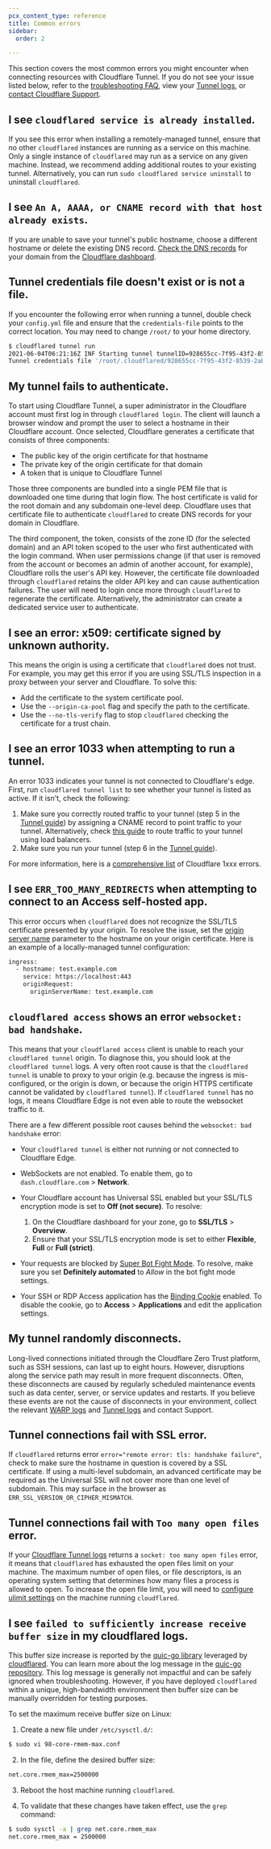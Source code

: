 ```yaml
---
pcx_content_type: reference
title: Common errors
sidebar:
  order: 2

---
```


This section covers the most common errors you might encounter when connecting resources with Cloudflare Tunnel. If you do not see your issue listed below, refer to the [troubleshooting FAQ](/cloudflare-one/faq/teams-troubleshooting/), view your [Tunnel logs](/cloudflare-one/connections/connect-networks/monitor-tunnels/logs/), or [contact Cloudflare Support](/support/contacting-cloudflare-support/).

## I see `cloudflared service is already installed`.

If you see this error when installing a remotely-managed tunnel, ensure that no other `cloudflared` instances are running as a service on this machine. Only a single instance of `cloudflared` may run as a service on any given machine. Instead, we recommend adding additional routes to your existing tunnel. Alternatively, you can run `sudo cloudflared service uninstall` to uninstall `cloudflared`.

## I see `An A, AAAA, or CNAME record with that host already exists`.

If you are unable to save your tunnel's public hostname, choose a different hostname or delete the existing DNS record. [Check the DNS records](/dns/manage-dns-records/how-to/create-dns-records/) for your domain from the [Cloudflare dashboard](https://dash.cloudflare.com).

## Tunnel credentials file doesn't exist or is not a file.

If you encounter the following error when running a tunnel, double check your `config.yml` file and ensure that the `credentials-file` points to the correct location. You may need to change `/root/` to your home directory.

```sh
$ cloudflared tunnel run
2021-06-04T06:21:16Z INF Starting tunnel tunnelID=928655cc-7f95-43f2-8539-2aba6cf3592d
Tunnel credentials file '/root/.cloudflared/928655cc-7f95-43f2-8539-2aba6cf3592d.json' doesn't exist or is not a file
```

## My tunnel fails to authenticate.

To start using Cloudflare Tunnel, a super administrator in the Cloudflare account must first log in through `cloudflared login`. The client will launch a browser window and prompt the user to select a hostname in their Cloudflare account. Once selected, Cloudflare generates a certificate that consists of three components:

* The public key of the origin certificate for that hostname
* The private key of the origin certificate for that domain
* A token that is unique to Cloudflare Tunnel

Those three components are bundled into a single PEM file that is downloaded one time during that login flow. The host certificate is valid for the root domain and any subdomain one-level deep. Cloudflare uses that certificate file to authenticate `cloudflared` to create DNS records for your domain in Cloudflare.

The third component, the token, consists of the zone ID (for the selected domain) and an API token scoped to the user who first authenticated with the login command. When user permissions change (if that user is removed from the account or becomes an admin of another account, for example), Cloudflare rolls the user's API key. However, the certificate file downloaded through `cloudflared` retains the older API key and can cause authentication failures. The user will need to login once more through `cloudflared` to regenerate the certificate. Alternatively, the administrator can create a dedicated service user to authenticate.

## I see an error: x509: certificate signed by unknown authority.

This means the origin is using a certificate that `cloudflared` does not trust. For example, you may get this error if you are using SSL/TLS inspection in a proxy between your server and Cloudflare. To solve this:

* Add the certificate to the system certificate pool.
* Use the `--origin-ca-pool` flag and specify the path to the certificate.
* Use the `--no-tls-verify` flag to stop `cloudflared` checking the certificate for a trust chain.

## I see an error 1033 when attempting to run a tunnel.

An error 1033 indicates your tunnel is not connected to Cloudflare's edge. First, run `cloudflared tunnel list` to see whether your tunnel is listed as active. If it isn't, check the following:

1. Make sure you correctly routed traffic to your tunnel (step 5 in the [Tunnel guide](/cloudflare-one/connections/connect-networks/get-started/create-local-tunnel/#5-start-routing-traffic)) by assigning a CNAME record to point traffic to your tunnel. Alternatively, check [this guide](/cloudflare-one/connections/connect-networks/routing-to-tunnel/lb/) to route traffic to your tunnel using load balancers.
2. Make sure you run your tunnel (step 6 in the [Tunnel guide](/cloudflare-one/connections/connect-networks/get-started/create-local-tunnel/#6-run-the-tunnel)).

For more information, here is a [comprehensive list](/support/troubleshooting/cloudflare-errors/troubleshooting-cloudflare-1xxx-errors/) of Cloudflare 1xxx errors.

## I see `ERR_TOO_MANY_REDIRECTS` when attempting to connect to an Access self-hosted app.

This error occurs when `cloudflared` does not recognize the SSL/TLS certificate presented by your origin. To resolve the issue, set the [origin server name](/cloudflare-one/connections/connect-networks/configure-tunnels/origin-configuration/#originservername) parameter to the hostname on your origin certificate. Here is an example of a locally-managed tunnel configuration:

```txt
ingress:
  - hostname: test.example.com
    service: https://localhost:443
    originRequest:
      originServerName: test.example.com
```

## `cloudflared access` shows an error `websocket: bad handshake`.

This means that your `cloudflared access` client is unable to reach your `cloudflared tunnel` origin.
To diagnose this, you should look at the `cloudflared tunnel` logs. A very often root cause is that the `cloudflared tunnel` is unable to proxy to your origin (e.g. because the ingress is mis-configured, or the origin is down, or because the origin HTTPS certificate cannot be validated by `cloudflared tunnel`).
If `cloudflared tunnel` has no logs, it means Cloudflare Edge is not even able to route the websocket traffic to it.

There are a few different possible root causes behind the `websocket: bad handshake` error:

* Your `cloudflared tunnel` is either not running or not connected to Cloudflare Edge.

* WebSockets are not enabled. To enable them, go to `dash.cloudflare.com` > **Network**.

* Your Cloudflare account has Universal SSL enabled but your SSL/TLS encryption mode is set to **Off (not secure)**. To resolve:
  1. On the Cloudflare dashboard for your zone, go to **SSL/TLS** > **Overview**.
  2. Ensure that your SSL/TLS encryption mode is set to either **Flexible**, **Full** or **Full (strict)**.

* Your requests are blocked by [Super Bot Fight Mode](/bots/get-started/pro/). To resolve, make sure you set **Definitely automated** to *Allow* in the bot fight mode settings.

* Your SSH or RDP Access application has the [Binding Cookie](/cloudflare-one/identity/authorization-cookie/#binding-cookie) enabled. To disable the cookie, go to **Access** > **Applications** and edit the application settings.

## My tunnel randomly disconnects.

Long-lived connections initiated through the Cloudflare Zero Trust platform, such as SSH sessions, can last up to eight hours. However, disruptions along the service path may result in more frequent disconnects. Often, these disconnects are caused by regularly scheduled maintenance events such as data center, server, or service updates and restarts. If you believe these events are not the cause of disconnects in your environment, collect the relevant [WARP logs](/cloudflare-one/connections/connect-devices/warp/troubleshooting/warp-logs/) and [Tunnel logs](/cloudflare-one/connections/connect-networks/monitor-tunnels/logs/) and contact Support.

## Tunnel connections fail with SSL error.

If `cloudflared` returns error `error="remote error: tls: handshake failure"`, check to make sure the hostname in question is covered by a SSL certificate. If using a multi-level subdomain, an advanced certificate may be required as the Universal SSL will not cover more than one level of subdomain. This may surface in the browser as `ERR_SSL_VERSION_OR_CIPHER_MISMATCH`.

## Tunnel connections fail with `Too many open files` error.

If your [Cloudflare Tunnel logs](/cloudflare-one/connections/connect-networks/monitor-tunnels/logs/) returns a `socket: too many open files` error, it means that `cloudflared` has exhausted the open files limit on your machine. The maximum number of open files, or file descriptors, is an operating system setting that determines how many files a process is allowed to open. To increase the open file limit, you will need to [configure ulimit settings](/cloudflare-one/connections/connect-networks/deploy-tunnels/system-requirements/#ulimits) on the machine running `cloudflared`.

## I see `failed to sufficiently increase receive buffer size` in my cloudflared logs.

This buffer size increase is reported by the [quic-go library](https://github.com/quic-go/quic-go) leveraged by [cloudflared](https://github.com/cloudflare/cloudflared). You can learn more about the log message in the [quic-go repository](https://github.com/quic-go/quic-go/wiki/UDP-Buffer-Sizes). This log message is generally not impactful and can be safely ignored when troubleshooting. However, if you have deployed `cloudflared` within a unique, high-bandwidth environment then buffer size can be manually overridden for testing purposes.

To set the maximum receive buffer size on Linux:

1. Create a new file under `/etc/sysctl.d/`:

```sh
$ sudo vi 98-core-rmem-max.conf
```

2. In the file, define the desired buffer size:

```txt
net.core.rmem_max=2500000
```

3. Reboot the host machine running `cloudflared`.

4. To validate that these changes have taken effect, use the `grep` command:

```sh
$ sudo sysctl -a | grep net.core.rmem_max
net.core.rmem_max = 2500000
```
